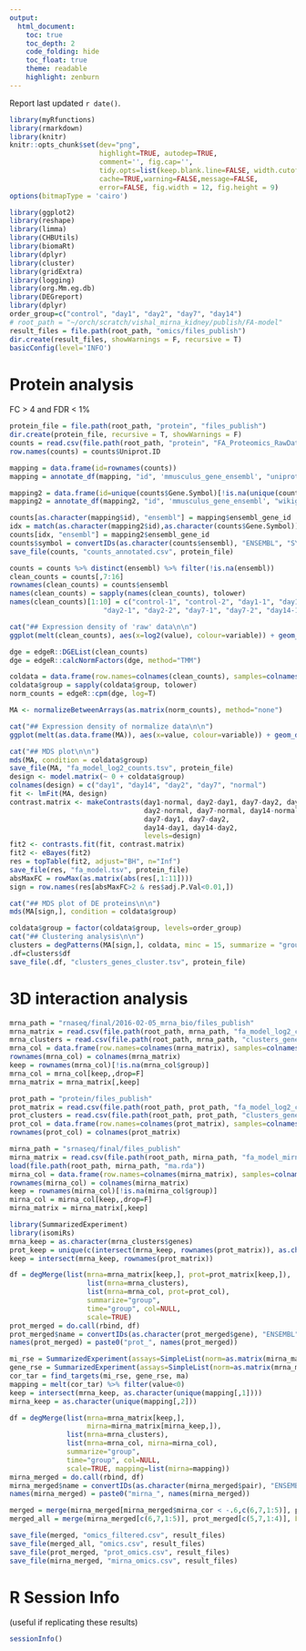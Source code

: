 ```yaml
---
output:
  html_document:
    toc: true
    toc_depth: 2
    code_folding: hide
    toc_float: true
    theme: readable
    highlight: zenburn
---
```


Report last updated `r date()`.


```r
library(myRfunctions)
library(rmarkdown)
library(knitr)
knitr::opts_chunk$set(dev="png",
                      highlight=TRUE, autodep=TRUE,
                      comment='', fig.cap='',
                      tidy.opts=list(keep.blank.line=FALSE, width.cutoff=200),
                      cache=TRUE,warning=FALSE,message=FALSE,
                      error=FALSE, fig.width = 12, fig.height = 9)
options(bitmapType = 'cairo')
```


```r
library(ggplot2)
library(reshape)
library(limma)
library(CHBUtils)
library(biomaRt)
library(dplyr)
library(cluster)
library(gridExtra)
library(logging)
library(org.Mm.eg.db)
library(DEGreport)
library(dplyr)
order_group=c("control", "day1", "day2", "day7", "day14")
# root_path = "~/orch/scratch/vishal_mirna_kidney/publish/FA-model"
result_files = file.path(root_path, "omics/files_publish")
dir.create(result_files, showWarnings = F, recursive = T)
basicConfig(level='INFO')
```

# Protein analysis {.tabset}

FC > 4 and FDR < 1%

```r
protein_file = file.path(root_path, "protein", "files_publish")
dir.create(protein_file, recursive = T, showWarnings = F)
counts = read.csv(file.path(root_path, "protein", "FA_Proteomics_RawData.csv"),skip = 3) %>% tidyr::separate(Protein.Id, c("sp", "Uniprot.ID", "type"),sep = "[::|::]", extra = "merge")
row.names(counts) = counts$Uniprot.ID

mapping = data.frame(id=rownames(counts))
mapping = annotate_df(mapping, "id", 'mmusculus_gene_ensembl', "uniprot_genename", "ensembl_gene_id")  %>% distinct(ensembl_gene_id)

mapping2 = data.frame(id=unique(counts$Gene.Symbol)[!is.na(unique(counts$Gene.Symbol))])
mapping2 = annotate_df(mapping2, "id", 'mmusculus_gene_ensembl', "wikigene_name", "ensembl_gene_id")  %>% distinct(ensembl_gene_id)

counts[as.character(mapping$id), "ensembl"] = mapping$ensembl_gene_id 
idx = match(as.character(mapping2$id),as.character(counts$Gene.Symbol))
counts[idx, "ensembl"] = mapping2$ensembl_gene_id
counts$symbol = convertIDs(as.character(counts$ensembl), "ENSEMBL", "SYMBOL", org.Mm.eg.db)
save_file(counts, "counts_annotated.csv", protein_file)

counts = counts %>% distinct(ensembl) %>% filter(!is.na(ensembl))
clean_counts = counts[,7:16]
rownames(clean_counts) = counts$ensembl
names(clean_counts) = sapply(names(clean_counts), tolower)
names(clean_counts)[1:10] = c("control-1", "control-2", "day1-1", "day1-2",
                       "day2-1", "day2-2", "day7-1", "day7-2", "day14-1", "day14-2")

cat("## Expression density of 'raw' data\n\n")
ggplot(melt(clean_counts), aes(x=log2(value), colour=variable)) + geom_density()

dge = edgeR::DGEList(clean_counts)
dge = edgeR::calcNormFactors(dge, method="TMM")

coldata = data.frame(row.names=colnames(clean_counts), samples=colnames(clean_counts)) %>% tidyr::separate(samples,into = c("group"), extra = "drop")
coldata$group = sapply(coldata$group, tolower)
norm_counts = edgeR::cpm(dge, log=T)

MA <- normalizeBetweenArrays(as.matrix(norm_counts), method="none")

cat("## Expression density of normalize data\n\n")
ggplot(melt(as.data.frame(MA)), aes(x=value, colour=variable)) + geom_density()

cat("## MDS plot\n\n")
mds(MA, condition = coldata$group)
save_file(MA, "fa_model_log2_counts.tsv", protein_file)
design <- model.matrix(~ 0 + coldata$group)
colnames(design) = c("day1", "day14", "day2", "day7", "normal")
fit <- lmFit(MA, design)
contrast.matrix <- makeContrasts(day1-normal, day2-day1, day7-day2, day14-day7, 
                                 day2-normal, day7-normal, day14-normal,
                                 day7-day1, day7-day2, 
                                 day14-day1, day14-day2,
                                 levels=design)
fit2 <- contrasts.fit(fit, contrast.matrix)
fit2 <- eBayes(fit2)
res = topTable(fit2, adjust="BH", n="Inf")
save_file(res, "fa_model.tsv", protein_file)
absMaxFC = rowMax(as.matrix(abs(res[,1:11])))
sign = row.names(res[absMaxFC>2 & res$adj.P.Val<0.01,])

cat("## MDS plot of DE proteins\n\n")
mds(MA[sign,], condition = coldata$group)

coldata$group = factor(coldata$group, levels=order_group)
cat("## Clustering analysis\n\n")
clusters = degPatterns(MA[sign,], coldata, minc = 15, summarize = "group", time="group", col = NULL)
.df=clusters$df
save_file(.df, "clusters_genes_cluster.tsv", protein_file)

```

# 3D interaction analysis

```r

mrna_path = "rnaseq/final/2016-02-05_mrna_bio/files_publish"
mrna_matrix = read.csv(file.path(root_path, mrna_path, "fa_model_log2_counts.tsv"), row.names = 1)
mrna_clusters = read.csv(file.path(root_path, mrna_path, "clusters_genes.tsv"), row.names = 1)
mrna_col = data.frame(row.names=colnames(mrna_matrix), samples=colnames(mrna_matrix)) %>% tidyr::separate(samples,into = c("group"), extra = "drop") %>% mutate(group=factor(group, levels=order_group))
rownames(mrna_col) = colnames(mrna_matrix)
keep = rownames(mrna_col)[!is.na(mrna_col$group)]
mrna_col = mrna_col[keep,,drop=F]
mrna_matrix = mrna_matrix[,keep]

prot_path = "protein/files_publish"
prot_matrix = read.csv(file.path(root_path, prot_path, "fa_model_log2_counts.tsv"), row.names = 1)
prot_clusters = read.csv(file.path(root_path, prot_path, "clusters_genes_cluster.tsv"), row.names = 1)
prot_col = data.frame(row.names=colnames(prot_matrix), samples=colnames(prot_matrix)) %>% tidyr::separate(samples,into = c("group"), extra = "drop") %>% mutate(group=factor(group, levels=order_group))
rownames(prot_col) = colnames(prot_matrix)

mirna_path = "srnaseq/final/files_publish"
mirna_matrix = read.csv(file.path(root_path, mirna_path, "fa_model_mirna_log2_counts.tsv"), row.names = 1)
load(file.path(root_path, mirna_path, "ma.rda"))
mirna_col = data.frame(row.names=colnames(mirna_matrix), samples=colnames(mirna_matrix)) %>% tidyr::separate(samples,into = c("id", "group"), extra = "drop") %>% mutate(group=factor(gsub("day0", "control", tolower(group)), levels=order_group))
rownames(mirna_col) = colnames(mirna_matrix)
keep = rownames(mirna_col)[!is.na(mirna_col$group)]
mirna_col = mirna_col[keep,,drop=F]
mirna_matrix = mirna_matrix[,keep]

```

```r
library(SummarizedExperiment)
library(isomiRs)
mrna_keep = as.character(mrna_clusters$genes)
prot_keep = unique(c(intersect(mrna_keep, rownames(prot_matrix)), as.character(prot_clusters$genes)))
keep = intersect(mrna_keep, rownames(prot_matrix))

df = degMerge(list(mrna=mrna_matrix[keep,], prot=prot_matrix[keep,]), 
                   list(mrna=mrna_clusters), 
                   list(mrna=mrna_col, prot=prot_col), 
                   summarize="group", 
                   time="group", col=NULL, 
                   scale=TRUE)
prot_merged = do.call(rbind, df)
prot_merged$name = convertIDs(as.character(prot_merged$gene), "ENSEMBL", "SYMBOL", org.Mm.eg.db)
names(prot_merged) = paste0("prot_", names(prot_merged))

mi_rse = SummarizedExperiment(assays=SimpleList(norm=as.matrix(mirna_matrix)), colData= mirna_col)
gene_rse = SummarizedExperiment(assays=SimpleList(norm=as.matrix(mrna_matrix)), colData=mrna_col)
cor_tar = find_targets(mi_rse, gene_rse, ma)
mapping = melt(cor_tar) %>% filter(value<0)
keep = intersect(mrna_keep, as.character(unique(mapping[,1])))
mirna_keep = as.character(unique(mapping[,2]))

df = degMerge(list(mrna=mrna_matrix[keep,],
                   mirna=mirna_matrix[mirna_keep,]), 
              list(mrna=mrna_clusters), 
              list(mrna=mrna_col, mirna=mirna_col), 
              summarize="group", 
              time="group", col=NULL, 
              scale=TRUE, mapping=list(mirna=mapping))
mirna_merged = do.call(rbind, df)
mirna_merged$name = convertIDs(as.character(mirna_merged$pair), "ENSEMBL", "SYMBOL", org.Mm.eg.db)
names(mirna_merged) = paste0("mirna_", names(mirna_merged))

merged = merge(mirna_merged[mirna_merged$mirna_cor < -.6,c(6,7,1:5)], prot_merged[prot_merged$prot_cor > .6,c(5,7,1:4)], by=1, all=TRUE)
merged_all = merge(mirna_merged[c(6,7,1:5)], prot_merged[c(5,7,1:4)], by=1, all=TRUE)

save_file(merged, "omics_filtered.csv", result_files)
save_file(merged_all, "omics.csv", result_files)
save_file(prot_merged, "prot_omics.csv", result_files)
save_file(mirna_merged, "mirna_omics.csv", result_files)
```

# R Session Info

(useful if replicating these results)

```r
sessionInfo()
```


